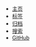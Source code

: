 - [主页]()
- [标签](tags)
- [归档](archives)
- [搜索](search)
- [GitHub](https://github.com/suziwen/markdownxiaoshujiang)

